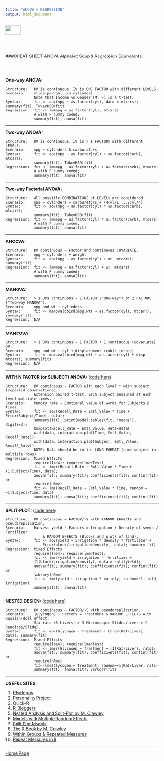 ```yaml
---
title: "ANOVA v REGRESSION"
output: html_document
---
```


<a href="http://rinterested.github.io/statistics/index.html">
<img HEIGHT="30" WIDTH="50" src="https://cloud.githubusercontent.com/assets/9312897/10532073/d5bb5c94-7387-11e5-9e7f-6c2fadfce392.png"></a>

<br><br>

###CHEAT SHEET ANOVA Alphabet Soup & Regression Equivalents:

<br><br>

**One-way ANOVA:**

    Structure:   DV is continuous; IV is ONE FACTOR with different LEVELS.
    Scenario:    miles-per-gal. vs cylinders
                 Note that Income vs Gender (M, F) is a t-test.
    Syntax:      fit <- aov(mpg ~ as.factor(cyl), data = mtcars); summary(fit); TukeyHSD(fit)
    Regression:  fit <- lm(mpg ~ as.factor(cyl), mtcars) 
                 # with F dummy coded;
                 summary(fit); anova(fit)


----------


 
**Two-way ANOVA:**

    Structure:   DV is continuous; IV is > 1 FACTORS with different LEVELS.
    Scenario:    mpg ~ cylinders & carburators
    Syntax:      fit <- aov(mpg ~ as.factor(cyl) + as.factor(carb), mtcars); 
                 summary(fit); TukeyHSD(fit)
    Regression:  fit <- lm(mpg ~ as.factor(cyl) + as.factor(carb), mtcars) 
                 # with F dummy coded; 
                 summary(fit); anova(fit)


----------


**Two-way Factorial ANOVA:**

    Structure:   All possible COMBINATIONS of LEVELS are considered.
    Scenario:    mpg ~ cylinders + carburetors + (4cyl/1,...8cyl/4)
    Syntax:      fit <- aov(mpg ~ as.factor(cyl) * as.factor(carb), mtcars); 
                 summary(fit); TukeyHSD(fit)
    Regression:  fit <- lm(mpg ~ as.factor(cyl) * as.factor(carb), mtcars) 
                 # with F dummy coded; 
                 summary(fit); anova(fit)


----------


**ANCOVA:**

    Structure:   DV continuous ~ Factor and continuous COVARIATE.
    Scenario:    mpg ~ cylinders + weight
    Syntax:      fit <- aov(mpg ~ as.factor(cyl) + wt, mtcars); summary(fit)
    Regression:  fit <- lm(mpg ~ as.factor(cyl) + wt, mtcars) 
                 # with F dummy coded; 
                 summary(fit); anova(fit)


----------


**MANOVA:**

    Structure:   > 1 DVs continuous ~ 1 FACTOR ("One-way") or 2 FACTORS ("Two-way MANOVA").
    Scenario:    mpg and wt ~ cylinders
    Syntax:      fit <- manova(cbind(mpg,wt) ~ as.factor(cyl), mtcars); summary(fit)
    Regression:  N/A


----------


**MANCOVA:**

    Structure:   > 1 DVs continuous ~ 1 FACTOR + 1 continuous (covariate) DV.
    Scenario:    mpg and wt ~ cyl + displacement (cubic inches)
    Syntax:      fit <- manova(cbind(mpg,wt) ~ as.factor(cyl) + disp, mtcars); summary(fit)
    Regression:  N/A


----------


**WITHIN FACTOR (or SUBJECT) ANOVA:** ([code here][4])

    Structure:   DV continuous ~ FACTOR with each level * with subject (repeated observations).
                 Extension paired t-test. Each subject measured at each level multiple times. 
    Scenario:    Memory rate ~ Emotional value of words for Subjects @ Times
    Syntax:      fit <- aov(Recall_Rate ~ Emtl_Value * Time + Error(Subject/Time), data); 
                 summary(fit); print(model.tables(fit, "means"), digits=3);
                 boxplot(Recall_Rate ~ Emtl_Value, data=data)
                 with(data, interaction.plot(Time, Emtl_Value, Recall_Rate))
                 with(data, interaction.plot(Subject, Emtl_Value, Recall_Rate))
                 NOTE: Data should be in the LONG FORMAT (same subject in multiple rows)
    Regression:  Mixed Effects
                 require(lme4); require(lmerTest)
                 fit <- lmer(Recall_Rate ~ Emtl_Value * Time + (1|Subject/Time), data); 
                 anova(fit); summary(fit); coefficients(fit); confint(fit) 
    or
                 require(nlme)
                 fit <- lme(Recall_Rate ~ Emtl_Value * Time, random = ~1|Subject/Time, data)
                 summary(fit); anova(fit); coefficients(fit); confint(fit)

----------


**SPLIT-PLOT:** ([code here][5])

    Structure:   DV continuous ~ FACTOR/-S with RANDOM EFFECTS and pseudoreplication.
    Scenario:    Harvest yield ~ Factors = Irrigation / Density of seeds / Fertilizer 
                     & RANDOM EFFECTS (Blocks and plots of land): 
    Syntax:      fit <- aov(yield ~ irrigation * density * fertilizer + 
                     Error(block/irrigation/density), data); summary(fit)
    Regression:  Mixed Effects
                 require(lme4); require(lmerTest); 
                 fit <- lmer(yield ~ irrigation * fertilizer + 
                 (1|block/irrigation/density), data = splityield); 
                 anova(fit); summary(fit); coefficients(fit); confint(fit)
    or
                 library(nlme)
                 fit <- lme(yield ~ irrigation * variety, random=~1|field, irrigation)
                 summary(fit); anova(fit)

----------


**NESTED DESIGN:** ([code here][12])

    Structure:   DV continuous ~ FACTOR/-S with pseudoreplication.
    Scenario:    [Glycogen] ~ Factors = Treatment & RANDOM EFFECTS with Russian-doll effect: 
                 Six rats (6 Livers)-> 3 Microscopic Slides/Liver-> 2 Readings/Slide). 
    Syntax:      fit <- aov(Glycogen ~ Treatment + Error(Rat/Liver), data); summary(fit)
    Regression:  Mixed Effects
                 require(lme4); require(lmerTest)
                 fit <- lmer(Glycogen ~ Treatment + (1|Rat/Liver), rats); 
                 anova(fit); summary(fit); coefficients(fit); confint(fit)
    or
                 require(nlme)
                 fit<-lme(Glycogen ~ Treatment, random=~1|Rat/Liver, rats)
                 summary(fit); anova(fit); VarCorr(fit)

----------


**USEFUL SITES:**

1. [RExRepos][6]
2. [Personality Project][7]
3. [Quick-R][8]
4. [R-Bloggers][9]
5. [Nested Analysis and Split-Plot by M. Crawley][10]
6. [Models with Multiple Random Effects][11]
7. [Split Plot Models][14]
8. [The R Book by M. Crowley][15]
9. [Within Groups & Repeated Measures][16]
10. [Repeat Measures in R][17]



  [1]: http://stats.stackexchange.com/a/59048/67822
  [2]: http://stats.stackexchange.com/questions/555/why-is-anova-taught-used-as-if-it-is-a-different-research-methodology-compared?lq=1
  [3]: http://stats.stackexchange.com/q/13166/67822
  [4]: https://github.com/RInterested/ANOVA/blob/master/WITHIN%20SUBJECTS%20ANOVA
  [5]:
https://github.com/RInterested/ANOVA/blob/master/SPLIT%20PLOT
  [6]: http://www.uni-kiel.de/psychologie/rexrepos/posts/anovaMixed.html
  [7]: http://www.personality-project.org/r/r.anova.html
  [8]: http://www.statmethods.net/stats/anova.html
  [9]: http://www.r-bloggers.com/quick-and-dirty-notes-on-general-linear-mix-models/
  [10]: http://www3.imperial.ac.uk/portal/pls/portallive/docs/1/1171923.PDF
  [11]:
http://lme4.r-forge.r-project.org/book/Ch2.pdf
  [12]:
https://github.com/RInterested/ANOVA/blob/master/NESTED

  [14]:
http://www.maths.bath.ac.uk/~jjf23/mixchange/split.html

  [15]:
http://www.kharms.biology.lsu.edu/CrawleyMJ_TheRBook.pdf

  [16]:
http://statistics.ats.ucla.edu/stat/r/seminars/Repeated_Measures/repeated_measures.htm

  [17]:
http://www.psych.upenn.edu/~baron/rpsych/rpsych.html#htoc52


---

<a href="http://rinterested.github.io/statistics/index.html">Home Page</a>
